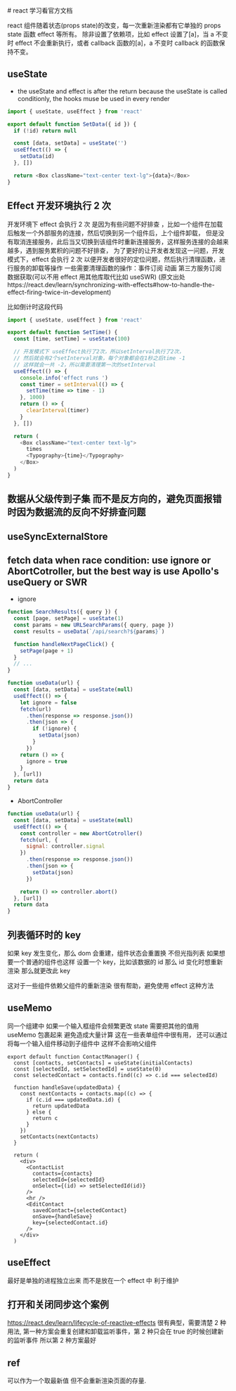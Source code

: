 <article>
# react 学习看官方文档

react 组件随着状态(props state)的改变，每一次重新渲染都有它单独的 props state 函数 effect 等所有。
除非设置了依赖项，比如 effect 设置了[a]，当 a 不变时 effect 不会重新执行，或者 callback 函数的[a]，a 不变时 callback 的函数保持不变。

## useState

- the useState and effect is after the return because the useState is called conditionly, the hooks muse be used in every render

```ts
import { useState, useEffect } from 'react'

export default function SetData({ id }) {
  if (!id) return null

  const [data, setData] = useState('')
  useEffect(() => {
    setData(id)
  }, [])

  return <Box className="text-center text-lg">{data}</Box>
}
```

## Effect 开发环境执行 2 次

开发环境下 effect 会执行 2 次 是因为有些问题不好排查 ，比如一个组件在加载后触发一个外部服务的连接，然后切换到另一个组件后，上个组件卸载，
但是没有取消连接服务，此后当又切换到该组件时重新连接服务，这样服务连接的会越来越多，遇到服务累积的问题不好排查，
为了更好的让开发者发现这一问题，开发模式下，effect 会执行 2 次 以便开发者很好的定位问题，然后执行清理函数，进行服务的卸载等操作
一些需要清理函数的操作：事件订阅 动画 第三方服务订阅 数据获取(可以不用 effect 用其他库取代比如 useSWR)
(原文出处https://react.dev/learn/synchronizing-with-effects#how-to-handle-the-effect-firing-twice-in-development)

比如倒计时这段代码

```js
import { useState, useEffect } from 'react'

export default function SetTime() {
  const [time, setTime] = useState(100)

  // 开发模式下 useEffect执行了2次，所以setInterval执行了2次，
  // 然后就会有2个setInterval对象，每个对象都会在1秒之后time -1
  // 这样就会一共 -2，所以需要清理第一次的setInterval
  useEffect(() => {
    console.info('effect runs ')
    const timer = setInterval(() => {
      setTime(time => time - 1)
    }, 1000)
    return () => {
      clearInterval(timer)
    }
  }, [])

  return (
    <Box className="text-center text-lg">
      times
      <Typography>{time}</Typography>
    </Box>
  )
}
```

## 数据从父级传到子集 而不是反方向的，避免页面报错时因为数据流的反向不好排查问题

## useSyncExternalStore

## fetch data when race condition: use ignore or AbortCotroller, but the best way is use Apollo's useQuery or SWR

- ignore

```ts
function SearchResults({ query }) {
  const [page, setPage] = useState(1)
  const params = new URLSearchParams({ query, page })
  const results = useData(`/api/search?${params}`)

  function handleNextPageClick() {
    setPage(page + 1)
  }
  // ...
}

function useData(url) {
  const [data, setData] = useState(null)
  useEffect(() => {
    let ignore = false
    fetch(url)
      .then(response => response.json())
      .then(json => {
        if (!ignore) {
          setData(json)
        }
      })
    return () => {
      ignore = true
    }
  }, [url])
  return data
}
```

- AbortController

```js
function useData(url) {
  const [data, setData] = useState(null)
  useEffect(() => {
    const controller = new AbortCotroller()
    fetch(url, {
      signal: controller.signal
    })
      .then(response => response.json())
      .then(json => {
        setData(json)
      })

    return () => controller.abort()
  }, [url])
  return data
}
```

## 列表循环时的 key

如果 key 发生变化，那么 dom 会重建，组件状态会重置换 不但光指列表 如果想要一个普通的组件也这样 设置一个 key，比如该数据的 id 那么 id 变化时想重新渲染 那么就更改此 key

这对于一些组件依赖父组件的重新渲染 很有帮助，避免使用 effect 这种方法

## useMemo

同一个组建中 如果一个输入框组件会频繁更改 state 需要把其他的值用 useMemo 包裹起来 避免造成大量计算 这在一些表单组件中很有用，
还可以通过将每一个输入组件移动到子组件中 这样不会影响父组件

```tsx
export default function ContactManager() {
  const [contacts, setContacts] = useState(initialContacts)
  const [selectedId, setSelectedId] = useState(0)
  const selectedContact = contacts.find((c) => c.id === selectedId)

  function handleSave(updatedData) {
    const nextContacts = contacts.map((c) => {
      if (c.id === updatedData.id) {
        return updatedData
      } else {
        return c
      }
    })
    setContacts(nextContacts)
  }

  return (
    <div>
      <ContactList
        contacts={contacts}
        selectedId={selectedId}
        onSelect={(id) => setSelectedId(id)}
      />
      <hr />
      <EditContact
        savedContact={selectedContact}
        onSave={handleSave}
        key={selectedContact.id}
      />
    </div>
  )
```

## useEffect

最好是单独的进程独立出来 而不是放在一个 effect 中 利于维护

## 打开和关闭同步这个案例

https://react.dev/learn/lifecycle-of-reactive-effects
很有典型，需要清楚 2 种用法,
第一种方案会重复创建和卸载监听事件，第 2 种只会在 true 的时候创建新的监听事件 所以第 2 种方案最好

## ref

可以作为一个取最新值 但不会重新渲染页面的存量.

</article>
